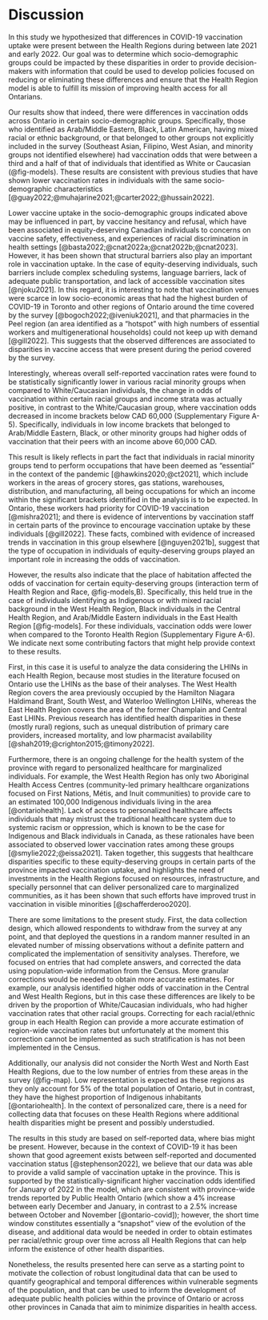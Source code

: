 # Discussion

In this study we hypothesized that differences in COVID-19 vaccination uptake were present between the Health Regions during between late 2021 and early 2022. Our goal was to determine which socio-demographic groups could be impacted by these disparities in order to provide decision-makers with information that could be used to develop policies focused on reducing or eliminating these differences and ensure that the Health Region model is able to fulfill its mission of improving health access for all Ontarians.

Our results show that indeed, there were differences in vaccination odds across Ontario in certain socio-demographic groups. Specifically, those who identified as Arab/Middle Eastern, Black, Latin American, having mixed racial or ethnic background, or that belonged to other groups not explicitly included in the survey (Southeast Asian, Filipino, West Asian, and minority groups not identified elsewhere) had vaccination odds that were between a third and a half of that of individuals that identified as White or Caucasian (@fig-models). These results are consistent with previous studies that have shown lower vaccination rates in individuals with the same socio-demographic characteristics [@guay2022;@muhajarine2021;@carter2022;@hussain2022]. 

Lower vaccine uptake in the socio-demographic groups indicated above may be influenced in part, by vaccine hesitancy and refusal, which have been associated in equity-deserving Canadian individuals to concerns on vaccine safety, effectiveness, and experiences of racial discrimination in health settings [@basta2022;@cnat2022a;@cnat2022b;@cnat2023]. However, it has been shown that structural barriers also play an important role in vaccination uptake. In the case of equity-deserving individuals, such barriers include complex scheduling systems, language barriers, lack of adequate public transportation, and lack of accessible vaccination sites [@njoku2021]. In this regard, it is interesting to note that vaccination venues were scarce in low socio-economic areas that had the highest burden of COVID-19 in Toronto and other regions of Ontario around the time covered by the survey [@bogoch2022;@iveniuk2021], and that pharmacies in the Peel region (an area identified as a "hotspot" with high numbers of essential workers and multigenerational households) could not keep up with demand [@gill2022]. This suggests that the observed differences are associated to disparities in vaccine access that were present during the period covered by the survey.

Interestingly, whereas overall self-reported vaccination rates were found to be statistically significantly lower in various racial minority groups when compared to White/Caucasian individuals, the change in odds of vaccination within certain racial groups and income strata was actually positive, in contrast to the White/Caucasian group, where vaccination odds decreased in income brackets below CAD 60,000 (Supplementary Figure A-5). Specifically, individuals in low income brackets that belonged to Arab/Middle Eastern, Black, or other minority groups had higher odds of vaccination that their peers with an income above 60,000 CAD.

This result is likely reflects in part the fact that individuals in racial minority groups tend to perform occupations that have been deemed as "essential" in the context of the pandemic [@hawkins2020;@ct2021], which include workers in the areas of grocery stores, gas stations, warehouses, distribution, and manufacturing, all being occupations for which an income within the significant brackets identified in the analysis is to be expected. In Ontario, these workers had priority for COVID-19 vaccination [@mishra2021]; and there is evidence of interventions by vaccination staff in certain parts of the province to encourage vaccination uptake by these individuals [@gill2022]. These facts, combined with evidence of increased trends in vaccination in this group elsewhere [@nguyen2021b], suggest that the type of occupation in individuals of equity-deserving groups played an important role in increasing the odds of vaccination.

However, the results also indicate that the place of habitation affected the odds of vaccination for certain equity-deserving groups (interaction term of Health Region and Race, @fig-models,B). Specifically, this held true in the case of individuals identifying as Indigenous or with mixed racial background in the West Health Region, Black individuals in the Central Health Region, and Arab/Middle Eastern individuals in the East Health Region [@fig-models]. For these individuals, vaccination odds were lower when compared to the Toronto Health Region (Supplementary Figure A-6). We indicate next some contributing factors that might help provide context to these results.

First, in this case it is useful to analyze the data considering the LHINs in each Health Region, because most studies in the literature focused on Ontario use the LHINs as the base of their analyses. The West Health Region covers the area previously occupied by the Hamilton Niagara Haldimand Brant, South West, and Waterloo Wellington LHINs, whereas the East Health Region covers the area of the former Champlain and Central East LHINs. Previous research has identified health disparities in these (mostly rural) regions, such as unequal distribution of primary care providers, increased mortality, and low pharmacist availability [@shah2019;@crighton2015;@timony2022].

Furthermore, there is an ongoing challenge for the health system of the province with regard to personalized healthcare for marginalized individuals. For example, the West Health Region has only two Aboriginal Health Access Centres (community-led primary healthcare organizations focused on First Nations, Métis, and Inuit communities) to provide care to an estimated 100,000 Indigenous individuals living in the area [@ontariohealth]. Lack of access to personalized healthcare affects individuals that may mistrust the traditional healthcare system due to systemic racism or oppression, which is known to be the case for Indigenous and Black individuals in Canada, as these rationales have been associated to observed lower vaccination rates among these groups [@smylie2022;@eissa2021]. Taken together, this suggests that healthcare disparities specific to these equity-deserving groups in certain parts of the province impacted vaccination uptake, and highlights the need of investments in the Health Regions focused on resources, infrastructure, and specially personnel that can deliver personalized care to marginalized communities, as it has been shown that such efforts have improved trust in vaccination in visible minorities [@schafferderoo2020].

There are some limitations to the present study. First, the data collection design, which allowed respondents to withdraw from the survey at any point, and that deployed the questions in a random manner resulted in an elevated number of missing observations without a definite pattern and complicated the implementation of sensitivity analyses. Therefore, we focused on entries that had complete answers, and corrected the data using population-wide information from the Census. More granular corrections would be needed to obtain more accurate estimates. For example, our analysis identified higher odds of vaccination in the Central and West Health Regions, but in this case these differences are likely to be driven by the proportion of White/Caucasian individuals, who had higher vaccination rates that other racial groups. Correcting for each racial/ethnic group in each Health Region can provide a more accurate estimation of region-wide vaccination rates but unfortunately at the moment this correction cannot be implemented as such stratification is has not been implemented in the Census.

Additionally, our analysis did not consider the North West and North East Health Regions, due to the low number of entries from these areas in the survey (@fig-map). Low representation is expected as these regions as they only account for 5\% of the total population of Ontario, but in contrast, they have the highest proportion of Indigenous inhabitants [@ontariohealth]. In the context of personalized care, there is a need for collecting data that focuses on these Health Regions where additional health disparities might be present and possibly understudied.

The results in this study are based on self-reported data, where bias might be present. However, because in the context of COVID-19 it has been shown that good agreement exists between self-reported and documented vaccination status [@stephenson2022], we believe that our data was able to provide a valid sample of vaccination uptake in the province. This is supported by the statistically-significant higher vaccination odds identified for January of 2022 in the model, which are consistent with province-wide trends reported by Public Health Ontario (which show a 4\% increase between early December and January, in contrast to a 2.5\% increase between October and November [@ontario-covid]); however, the short time window constitutes essentially a "snapshot" view of the evolution of the disease, and additional data would be needed in order to obtain estimates per racial/ethnic group over time across all Health Regions that can help inform the existence of other health disparities. 

Nonetheless, the results presented here can serve as a starting point to motivate the collection of robust longitudinal data that can be used to quantify geographical and temporal differences within vulnerable segments of the population, and that can be used to inform the development of adequate public health policies within the province of Ontario or across other provinces in Canada that aim to minimize disparities in health access.
